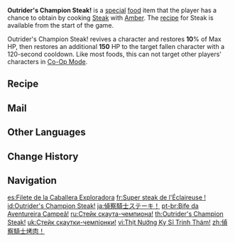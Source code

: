 {{Food Infobox
|id              = 108010
|description     = One side is obviously uncooked. The other side gives off a subtle scent of something burnt. Close your eyes and have a big mouthful, just to keep Amber happy if nothing else.
|type            = Recovery Dishes
|effectType      = Revive
|effect          = Revives a character and restores '''10'''% of Max HP, then restores an additional '''150''' HP.
|eff_att1        = Revive
|eff_att2        = HP Restore
|eff_att3        = HP Restore Percent
|eff_att4        = HP Restore Fixed
|quality         = 1
|character       = Amber
|base            = Steak
}}
'''Outrider's Champion Steak!''' is a [[Special Dish|special]] [[food]] item that the player has a chance to obtain by cooking [[Steak]] with [[Amber]]. The [[recipe]] for Steak is available from the start of the game.

Outrider's Champion Steak! revives a character and restores '''10'''% of Max HP, then restores an additional '''150''' HP  to the target fallen character with a 120-second cooldown. Like most foods, this can not target other players' characters in [[Co-Op Mode]].

==Recipe==
{{Recipe
|type = Cooking
|character = Amber
|Raw Meat = 2
|sort = Raw Meat
}}

==Mail==
{{Mail Attachments by Category List}}

==Other Languages==
{{Other Languages
|en      = Outrider's Champion Steak!
|zhs     = 侦察骑士烤肉！
|zhs_rm  = Zhēnchá Qíshì Kǎoròu!
|zht     = 偵察騎士烤肉！
|zht_rm  = Zhēnchá Qíshì Kǎoròu!
|zh_tl   = Outrider's Grilled Meat
|ja      = 偵察騎士ステーキ！
|ja_rm   = Teisatsu Kishi Suteeki!
|ja_tl   = Outrider's Steak!
|ko      = 정찰 기사 바비큐!
|ko_rm   = Jeongchal Gisa Babikyu!
|ko_tl   = Scout Knight Barbeque!
|es      = Filete de la Caballera Exploradora
|es_tl   = Scout Knight Steak
|fr      = Super steak de l'Éclaireuse !
|fr_tl   = Scout's Super Steak!
|ru      = Стейк скаута-чемпиона!
|ru_tl   = Champion Scout's Steak!
|th      = Outrider's Champion Steak!
|vi      = Thịt Nướng Kỵ Sĩ Trinh Thám!
|vi_tl   = Outrider's Grilled Meat!
|de      = Kundschaftersteak!
|de_tl   = Outrider's Steak!
|id      = Outrider's Champion Steak!
|pt      = Bife da Aventureira Campeã!
|pt_tl   = 
|tr      = Kaşif Usulü Biftek
|tr_tl   = 
|it      = Bistecca della Vigilante!
|it_tl   = Vigilante's Steak!
}}

==Change History==
{{Change History|1.0}}

==Navigation==
{{Food Navbox|type=Special Dishes}}

[[es:Filete de la Caballera Exploradora]]
[[fr:Super steak de l'Éclaireuse !]]
[[id:Outrider's Champion Steak!]]
[[ja:偵察騎士ステーキ！]]
[[pt-br:Bife da Aventureira Campeã!]]
[[ru:Стейк скаута-чемпиона!]]
[[th:Outrider's Champion Steak!]]
[[uk:Стейк скаутки-чемпіонки!]]
[[vi:Thịt Nướng Kỵ Sĩ Trinh Thám!]]
[[zh:偵察騎士烤肉！]]